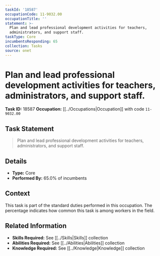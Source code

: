 ```yaml
---
taskId: '18587'
occupationCode: 11-9032.00
occupationTitle: ''
statement: >-
  Plan and lead professional development activities for teachers,
  administrators, and support staff.
taskType: Core
incumbentsResponding: 65
collection: Tasks
source: onet
---
```

# Plan and lead professional development activities for teachers, administrators, and support staff.

**Task ID:** 18587
**Occupation:** [[../Occupations|Occupation]] with code `11-9032.00`

## Task Statement

> Plan and lead professional development activities for teachers, administrators, and support staff.

## Details

- **Type:** Core
- **Performed By:** 65.0% of incumbents

## Context

This task is part of the standard duties performed in this occupation. The percentage indicates how common this task is among workers in the field.

## Related Information

- **Skills Required:** See [[../Skills|Skills]] collection
- **Abilities Required:** See [[../Abilities|Abilities]] collection
- **Knowledge Required:** See [[../Knowledge|Knowledge]] collection
